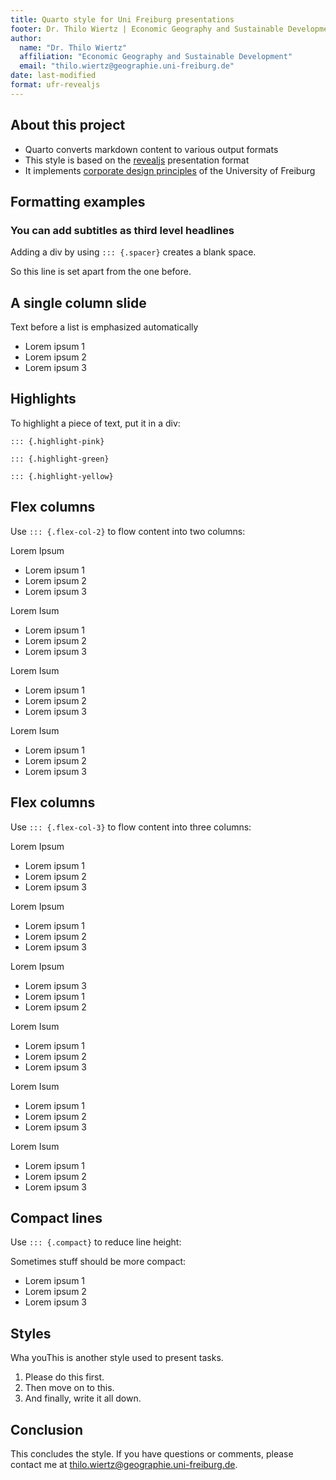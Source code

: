 ```yaml
---
title: Quarto style for Uni Freiburg presentations
footer: Dr. Thilo Wiertz | Economic Geography and Sustainable Development | 2024
author: 
  name: "Dr. Thilo Wiertz"
  affiliation: "Economic Geography and Sustainable Development"
  email: "thilo.wiertz@geographie.uni-freiburg.de"
date: last-modified
format: ufr-revealjs
---
```


## About this project

- Quarto converts markdown content to various output formats
- This style is based on the [revealjs](https://revealjs.com) presentation format
- It implements [corporate design principles](https://cd.uni-freiburg.de) of the University of Freiburg


## Formatting examples
### You can add subtitles as third level headlines

Adding a div by using `::: {.spacer}` creates a blank space.

::: {.spacer}
:::

So this line is set apart from the one before.

## A single column slide

Text before a list is emphasized automatically

- Lorem ipsum 1
- Lorem ipsum 2
- Lorem ipsum 3

## Highlights

To highlight a piece of text, put it in a div:

::: {.highlight-pink}
`::: {.highlight-pink}`
:::

::: {.highlight-green}
`::: {.highlight-green}`
:::

::: {.highlight-yellow}
`::: {.highlight-yellow}`
:::

## Flex columns

Use `::: {.flex-col-2}` to flow content into two columns:

::: {.spacer}
:::

::: {.flex-col-2}

::: {}
Lorem Ipsum

- Lorem ipsum 1
- Lorem ipsum 2
- Lorem ipsum 3
:::

::: {}
Lorem Isum

- Lorem ipsum 1
- Lorem ipsum 2
- Lorem ipsum 3
:::

::: {}
Lorem Isum

- Lorem ipsum 1
- Lorem ipsum 2
- Lorem ipsum 3
:::

::: {}
Lorem Isum

- Lorem ipsum 1
- Lorem ipsum 2
- Lorem ipsum 3
:::

:::

## Flex columns

Use `::: {.flex-col-3}` to flow content into three columns:

::: {.spacer}
:::

::: {.flex-col-3}

::: {}
Lorem Ipsum

- Lorem ipsum 1
- Lorem ipsum 2
- Lorem ipsum 3
:::


::: {}
Lorem Ipsum

- Lorem ipsum 1
- Lorem ipsum 2
- Lorem ipsum 3
:::

::: {}
Lorem Ipsum

- Lorem ipsum 3
- Lorem ipsum 1
- Lorem ipsum 2
:::


::: {}
Lorem Isum

- Lorem ipsum 1
- Lorem ipsum 2
- Lorem ipsum 3
:::

::: {}
Lorem Isum

- Lorem ipsum 1
- Lorem ipsum 2
- Lorem ipsum 3
:::

::: {}
Lorem Isum

- Lorem ipsum 1
- Lorem ipsum 2
- Lorem ipsum 3
:::

:::

## Compact lines

Use `::: {.compact}` to reduce line height:

::: {.spacer}
:::

::: {.compact}
Sometimes stuff should be more compact:

- Lorem ipsum 1
- Lorem ipsum 2
- Lorem ipsum 3
:::


## Styles {type=task}

Wha youThis is another style used to present tasks.

1. Please do this first.
2. Then move on to this.
3. And finally, write it all down.

## Conclusion {type=conclusion}

This concludes the style. If you have questions or comments, please contact me at [thilo.wiertz@geographie.uni-freiburg.de](mailto:thilo.wiertz@geographie.uni-freiburg.de).
